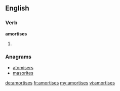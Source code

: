 ==English==

===Verb===
'''amortises'''

# {{third-person singular of|amortise}}

===Anagrams===
* [[atomisers#English|atomisers]]
* [[masorites#English|masorites]]

[[de:amortises]]
[[fr:amortises]]
[[my:amortises]]
[[vi:amortises]]